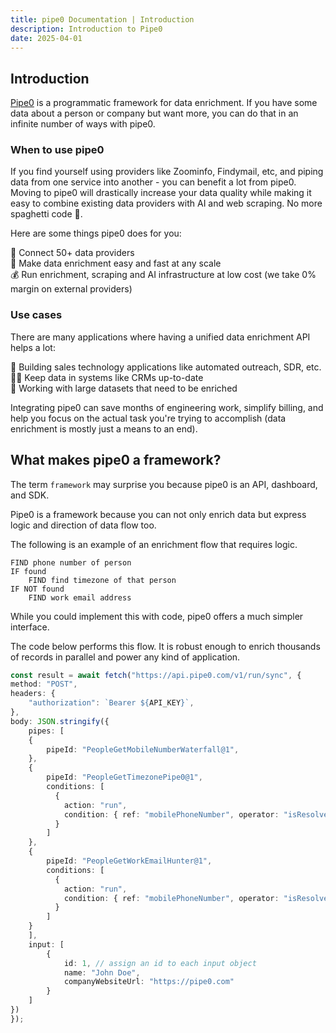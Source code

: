```yaml
---
title: pipe0 Documentation | Introduction
description: Introduction to Pipe0
date: 2025-04-01
---
```


## Introduction

[Pipe0](https://pipe0.com) is a programmatic framework for data enrichment. If you have some data about a person or 
company but want more, you can do that in an infinite number of ways with pipe0.

### When to use pipe0

If you find yourself using providers like Zoominfo, Findymail, etc, and piping data from 
one service into another - you can benefit a lot from pipe0. Moving to pipe0 will drastically 
increase your data quality while making it easy to combine existing data providers with AI and web scraping.
No more spaghetti code 🍝.

Here are some things pipe0 does for you:

🔌 Connect 50+ data providers <br />
💨 Make data enrichment easy and fast at any scale<br />
💰 Run enrichment, scraping and AI infrastructure at low cost (we take 0% margin on external providers)<br />

### Use cases

There are many applications where having a unified data enrichment API helps a lot:

🤖 Building sales technology applications like automated outreach, SDR, etc. <br />
🧙🏻 Keep data in systems like CRMs up-to-date <br />
🧬 Working with large datasets that need to be enriched <br />

Integrating pipe0 can save months of engineering work, simplify billing, and help you focus 
on the actual task you're trying to accomplish (data enrichment is mostly just a means to an end).

## What makes pipe0 a framework?
The term `framework` may surprise you because pipe0 is an API, dashboard, and <AppLink linkType="externalSDKNpm">SDK</AppLink>.

Pipe0 is a framework because you can not only enrich data but express logic and direction of data flow too.

The following is an example of an enrichment flow that requires logic.

```text filename="Flow that needs logic"
FIND phone number of person
IF found
    FIND find timezone of that person
IF NOT found
    FIND work email address
```

While you could implement this with code, pipe0 offers a much simpler interface.

The code below performs this flow. It is robust enough to enrich thousands of records in parallel and power 
any kind of application.

```typescript
const result = await fetch("https://api.pipe0.com/v1/run/sync", {
method: "POST",
headers: {
    "authorization": `Bearer ${API_KEY}`,
},
body: JSON.stringify({
    pipes: [
    {
        pipeId: "PeopleGetMobileNumberWaterfall@1",
    },
    {
        pipeId: "PeopleGetTimezonePipe0@1",
        conditions: [
          {
            action: "run",
            condition: { ref: "mobilePhoneNumber", operator: "isResolved", equals: true }
          }
        ]
    },
    {
        pipeId: "PeopleGetWorkEmailHunter@1",
        conditions: [
          {
            action: "run",
            condition: { ref: "mobilePhoneNumber", operator: "isResolved", equals: false }
          }
        ]
    }
    ],
    input: [
        {
            id: 1, // assign an id to each input object
            name: "John Doe",
            companyWebsiteUrl: "https://pipe0.com"
        }
    ]
})
});
```

